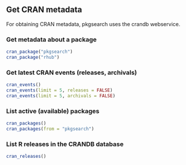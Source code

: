 ## Get CRAN metadata

For obtaining CRAN metadata, pkgsearch uses the crandb webservice.

### Get metadata about a package

```r
cran_package("pkgsearch")
cran_package("rhub")
```

### Get latest CRAN events (releases, archivals)

```r
cran_events()
cran_events(limit = 5, releases = FALSE)
cran_events(limit = 5, archivals = FALSE)
```

### List active (available) packages

```r
cran_packages()
cran_packages(from = "pkgsearch")
```

### List R releases in the CRANDB database

```r
cran_releases()
```